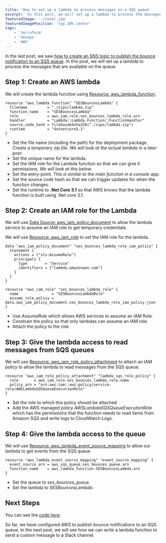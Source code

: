 ```yaml
---
title: 'How to set up a lambda to process messages on a SQS queue'
excerpt: 'In this post, we will set up a lambda to process the messages that are available on the queue'
featuredImage: './cover.jpg'
featuredImagePosition: 'top 20% center'
tags:
    - 'terraform'
    - 'devops'
    - 'AWS'
---
```


In the last post, we saw [how to create an SNS topic to publish the bounce notification to an SQS queue](./handle-bounces-ses-terraform). In this post, we will set up a lambda to process the messages that are available on the queue.

## Step 1: Create an AWS lambda

We will create the lambda function using [Resource: aws_lambda_function](https://registry.terraform.io/providers/hashicorp/aws/latest/docs/resources/lambda_function).

```hcl
resource "aws_lambda_function" "SESBouncesLambda" {
  filename         = "./zips/lambda.zip"
  function_name    = "SESBouncesLambda"
  role             = aws_iam_role.ses_bounces_lambda_role.arn
  handler          = "Lambda::Lambda.Function::FunctionHandler"
  source_code_hash = filebase64sha256("./zips/lambda.zip")
  runtime          = "dotnetcore3.1"
}
```

-   Set the file name (including the path) for the deployment package. _Create a temporary zip file. We will look at the actual lambda in a later post_.
-   Set the unique name for the lambda.
-   Set the IAM role for the Lambda function so that we can give it permissions. _We will look at this below_.
-   Set the entry-point. _This is similar to the main function in a console app_.
-   Set the source code hash so that we can trigger updates for when the function changes.
-   Set the runtime to **.Net Core 3.1** so that AWS knows that the lambda function is built using .Net core 3.1.

## Step 2: Create an IAM role for the Lambda

We will use [Data Source: aws_iam_policy_document](https://registry.terraform.io/providers/hashicorp/aws/latest/docs/data-sources/iam_policy_document) to allow the lambda service to assume an IAM role to get temporary credentials.

We will use [Resource: aws_iam_role](https://registry.terraform.io/providers/hashicorp/aws/latest/docs/resources/iam_role) to set the IAM role for the lambda.

```hcl
data "aws_iam_policy_document" "ses_bounces_lambda_role_iam_policy" {
  statement {
    actions = ["sts:AssumeRole"]
    principals {
      type        = "Service"
      identifiers = ["lambda.amazonaws.com"]
    }
  }
}

resource "aws_iam_role" "ses_bounces_lambda_role" {
  name               = "SESBouncesLambdaRole"
  assume_role_policy = data.aws_iam_policy_document.ses_bounces_lambda_role_iam_policy.json
}
```

-   Use _AssumeRole_ which allows AWS services to assume an IAM Role.
-   Constrain the policy so that only lambdas can assume an IAM role.
-   Attach the policy to the role.

## Step 3: Give the lambda access to read messages from SQS queues

We will use [Resource: aws_iam_role_policy_attachment](https://registry.terraform.io/providers/hashicorp/aws/latest/docs/resources/iam_role_policy_attachment) to attach an IAM policy to allow the lambda to read messages from the SQS queue.

```hcl
resource "aws_iam_role_policy_attachment" "lambda_sqs_role_policy" {
  role       = aws_iam_role.ses_bounces_lambda_role.name
  policy_arn = "arn:aws:iam::aws:policy/service-role/AWSLambdaSQSQueueExecutionRole"
}
```

-   Set the role to which this policy should be attached
-   Add the AWS managed policy _AWSLambdaSQSQueueExecutionRole_ which has the permissions that the function needs to read items from Amazon SQS and write logs to CloudWatch Logs.

## Step 4: Give the lambda access to the queue

We will use [Resource: aws_lambda_event_source_mapping](https://registry.terraform.io/providers/hashicorp/aws/latest/docs/resources/lambda_event_source_mapping) to allow our lambda to get events from the SQS queue

```hcl
resource "aws_lambda_event_source_mapping" "event_source_mapping" {
  event_source_arn = aws_sqs_queue.ses_bounces_queue.arn
  function_name    = aws_lambda_function.SESBouncesLambda.arn
}
```

-   Set the queue to _ses_bounces_queue._
-   Set the lambda to _SESBouncesLambda_.

## Next Steps

You can see the [code here](https://github.com/AnkurSheel/ses-bounces).

So far, we have configured AWS to publish bounce notifications to an SQS queue. In the next post, we will see how we can write a lambda function to send a custom message to a Slack channel.

